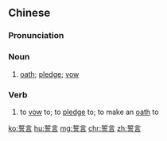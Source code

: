 ==Chinese==
{{zh-forms}}

===Pronunciation===
{{zh-pron
|m=shìyán
|c=sai6 jin4
|h=pfs=sṳ-ngièn
|mn=xm,qz,tw:sē-giân/xm,tw:sè-giân/zz:sī-gân
|cat=n,v
}}

===Noun===
{{zh-noun}}

# [[oath]]; [[pledge]]; [[vow]]

===Verb===
{{zh-verb}}

# to [[vow]] to; to [[pledge]] to; to make an [[oath]] to

{{zh-cat|Advanced}}

[[ko:誓言]]
[[hu:誓言]]
[[mg:誓言]]
[[chr:誓言]]
[[zh:誓言]]